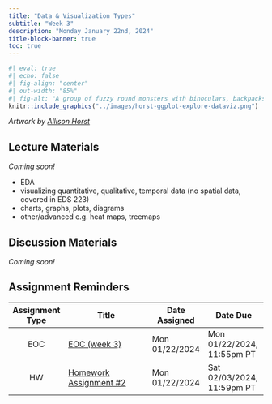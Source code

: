 ```yaml
---
title: "Data & Visualization Types"
subtitle: "Week 3"
description: "Monday January 22nd, 2024"
title-block-banner: true
toc: true
---
```


```r
#| eval: true 
#| echo: false
#| fig-align: "center"
#| out-width: "85%" 
#| fig-alt: "A group of fuzzy round monsters with binoculars, backpacks and guide books looking up a graphs flying around with wings (like birders, but with exploratory data visualizations). Stylized text reads 'ggplot2: visual data exploration.' Learn more about ggplot2."
knitr::include_graphics("../images/horst-ggplot-explore-dataviz.png")
```

:::{.gray-text .center-text}
*Artwork by [Allison Horst](https://allisonhorst.com/)*
:::

## Lecture Materials

*Coming soon!*

- EDA
- visualizing quantitative, qualitative, temporal data (no spatial data, covered in EDS 223)
- charts, graphs, plots, diagrams
- other/advanced e.g. heat maps, treemaps

## Discussion Materials

*Coming soon!*

## Assignment Reminders

| Assignment Type | Title                                                | Date Assigned  | Date Due                   |
|:---------------:|------------------------------------------------------|----------------|----------------------------|
| EOC             | [EOC (week 3)](https://forms.gle/2BockakcBR7rsm26A)  | Mon 01/22/2024 | Mon 01/22/2024, 11:55pm PT |
| HW              | [Homework Assignment #2](../assignments/HW2.qmd)     | Mon 01/22/2024 | Sat 02/03/2024, 11:59pm PT |
